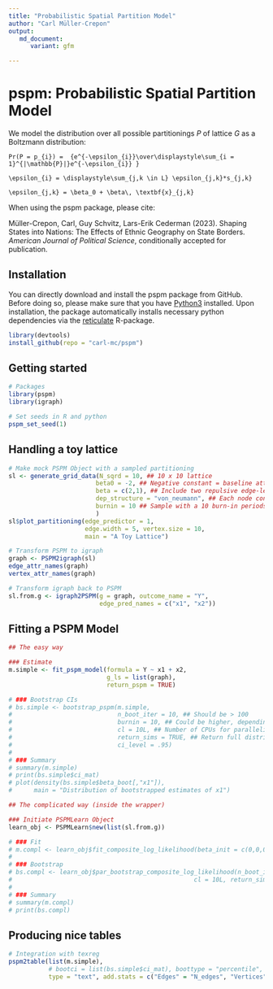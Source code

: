 ```yaml
---
title: "Probabilistic Spatial Partition Model"
author: "Carl Müller-Crepon"
output:
   md_document:
      variant: gfm

---
```



# pspm: Probabilistic Spatial Partition Model


We model the distribution over all possible partitionings $P$ of lattice $G$ as a Boltzmann distribution:

```math
Pr(P = p_{i}) =  {e^{-\epsilon_{i}}\over\displaystyle\sum_{i = 1}^{|\mathbb{P}|}e^{-\epsilon_{i}} }
```

```math
\epsilon_{i} = \displaystyle\sum_{j,k \in L} \epsilon_{j,k}*s_{j,k}
```

```math
\epsilon_{j,k} = \beta_0 + \beta\, \textbf{x}_{j,k}
```


When using the pspm package, please cite:

Müller-Crepon, Carl, Guy Schvitz, Lars-Erik Cederman (2023).
Shaping States into Nations: The Effects of Ethnic Geography on State Borders.
_American Journal of Political Science_, conditionally accepted for publication.  




## Installation

You can directly download and install the pspm package from GitHub. Before doing so, please make sure that you have [Python3](https://www.python.org/downloads/) installed. Upon installation, the package automatically installs necessary python dependencies via the [reticulate](https://cran.r-project.org/web/packages/reticulate/index.html) R-package. 

```r
library(devtools)
install_github(repo = "carl-mc/pspm")
```


## Getting started

```r
# Packages
library(pspm)
library(igraph)

# Set seeds in R and python
pspm_set_seed(1)

```


## Handling a toy lattice

```r
# Make mock PSPM Object with a sampled partitioning
sl <- generate_grid_data(N_sqrd = 10, ## 10 x 10 lattice
                        beta0 = -2, ## Negative constant = baseline attraction between nodes
                        beta = c(2,1), ## Include two repulsive edge-level predictors
                        dep_structure = "von_neumann", ## Each node connects to 4 neighbors
                        burnin = 10 ## Sample with a 10 burn-in periods
                        )
sl$plot_partitioning(edge_predictor = 1, 
                     edge.width = 5, vertex.size = 10,
                     main = "A Toy Lattice")
```



```r
# Transform PSPM to igraph
graph <- PSPM2igraph(sl)
edge_attr_names(graph)
vertex_attr_names(graph)

# Transform igraph back to PSPM
sl.from.g <- igraph2PSPM(g = graph, outcome_name = "Y",
                         edge_pred_names = c("x1", "x2"))

```

## Fitting a PSPM Model

```r
## The easy way

### Estimate
m.simple <- fit_pspm_model(formula = Y ~ x1 + x2, 
                           g_ls = list(graph),
                           return_pspm = TRUE)

# ### Bootstrap CIs
# bs.simple <- bootstrap_pspm(m.simple, 
#                             n_boot_iter = 10, ## Should be > 100
#                             burnin = 10, ## Could be higher, depending on complexite of graph and model
#                             cl = 10L, ## Number of CPUs for parallelization
#                             return_sims = TRUE, ## Return full distribution of estimates
#                             ci_level = .95)
# 
# ### Summary
# summary(m.simple)
# print(bs.simple$ci_mat)
# plot(density(bs.simple$beta_boot[,"x1"]),
#      main = "Distribution of bootstrapped estimates of x1")

```




```r
## The complicated way (inside the wrapper)

### Initiate PSPMLearn Object
learn_obj <- PSPMLearn$new(list(sl.from.g))

# ### Fit
# m.compl <- learn_obj$fit_composite_log_likelihood(beta_init = c(0,0,0))
# 
# ### Bootstrap
# bs.compl <- learn_obj$par_bootstrap_composite_log_likelihood(n_boot_iter = 10, burnin = 10, 
#                                                  cl = 10L, return_sims = FALSE, ci_level = .95)
# 
# ### Summary
# summary(m.compl)
# print(bs.compl)
```


## Producing nice tables
```r
# Integration with texreg
pspm2table(list(m.simple),
           # bootci = list(bs.simple$ci_mat), boottype = "percentile",
           type = "text", add.stats = c("Edges" = "N_edges", "Vertices" = "N"))


```